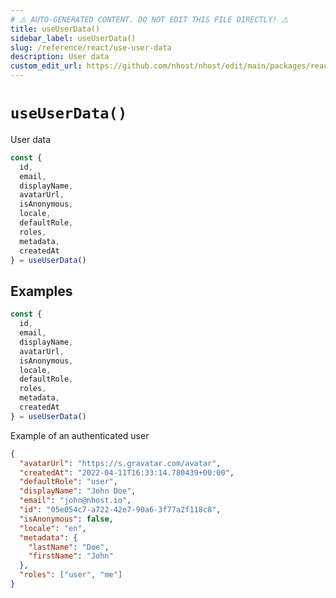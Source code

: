 ```yaml
---
# ⚠️ AUTO-GENERATED CONTENT. DO NOT EDIT THIS FILE DIRECTLY! ⚠️
title: useUserData()
sidebar_label: useUserData()
slug: /reference/react/use-user-data
description: User data
custom_edit_url: https://github.com/nhost/nhost/edit/main/packages/react/src/hooks/user.ts#L294
---
```


# `useUserData()`

User data

```js
const {
  id,
  email,
  displayName,
  avatarUrl,
  isAnonymous,
  locale,
  defaultRole,
  roles,
  metadata,
  createdAt
} = useUserData()
```

## Examples

```js
const {
  id,
  email,
  displayName,
  avatarUrl,
  isAnonymous,
  locale,
  defaultRole,
  roles,
  metadata,
  createdAt
} = useUserData()
```

Example of an authenticated user

```json
{
  "avatarUrl": "https://s.gravatar.com/avatar",
  "createdAt": "2022-04-11T16:33:14.780439+00:00",
  "defaultRole": "user",
  "displayName": "John Doe",
  "email": "john@nhost.io",
  "id": "05e054c7-a722-42e7-90a6-3f77a2f118c8",
  "isAnonymous": false,
  "locale": "en",
  "metadata": {
    "lastName": "Doe",
    "firstName": "John"
  },
  "roles": ["user", "me"]
}
```

